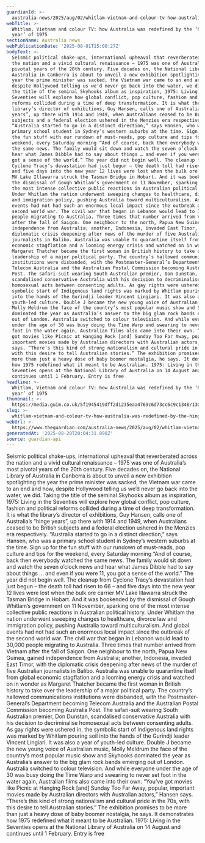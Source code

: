 ```yaml
---
guardianId: >-
  australia-news/2025/aug/02/whitlam-vietnam-and-colour-tv-how-australia-was-redefined-by-the-hinge-year-of-1975
webTitle: >-
  Whitlam, Vietnam and colour TV: how Australia was redefined by the ‘hinge
  year’ of 1975
sectionName: Australia news
webPublicationDate: '2025-08-01T15:00:27Z'
bodyText: >-
  Seismic political shake-ups, international upheaval that reverberated across
  the nation and a vivid cultural renaissance – 1975 was one of Australia’s most
  pivotal years of the 20th century. Five decades on, the National Library of
  Australia in Canberra is about to unveil a new exhibition spotlighting the
  year the prime minister was sacked, the Vietnam war came to an end and how,
  despite Hollywood telling us we’d never go back into the water, we did. Taking
  the title of the seminal Skyhooks album as inspiration, 1975: Living in the
  Seventies will explore how global conflict, pop culture, fashion and political
  reforms collided during a time of deep transformation. It is what the
  library’s director of exhibitions, Guy Hansen, calls one of Australia’s “hinge
  years”, up there with 1914 and 1949, when Australians ceased to be British
  subjects and a federal election ushered in the Menzies era respectively.
  “Australia started to go in a distinct direction,” says Hansen, who was a
  primary school student in Sydney’s western suburbs at the time. Sign up for
  the fun stuff with our rundown of must-reads, pop culture and tips for the
  weekend, every Saturday morning “And of course, back then everybody watched
  the same news. The family would sit down and watch the seven o’clock news and
  hear what James Dibble had to say about things … and even if you were 11, you
  got a sense of the world.” The year did not begin well. The cleanup from
  Cyclone Tracy’s devastation had just begun – the death toll had risen to 66 –
  and five days into the new year 12 lives were lost when the bulk ore carrier
  MV Lake Illawarra struck the Tasman Bridge in Hobart. And it was bookended by
  the dismissal of Gough Whitlam’s government on 11 November, sparking one of
  the most intense collective public reactions in Australian political history.
  Under Whitlam the nation underwent sweeping changes to healthcare, divorce law
  and immigration policy, pushing Australia toward multiculturalism. And global
  events had not had such an enormous local impact since the outbreak of the
  second world war. The civil war that began in Lebanon would lead to 30,000
  people migrating to Australia. Three times that number arrived from Vietnam
  after the fall of Saigon. One neighbour to the north, Papua New Guinea, gained
  independence from Australia; another, Indonesia, invaded East Timor, with the
  diplomatic crisis deepening after news of the murder of five Australian
  journalists in Balibo. Australia was unable to quarantine itself from global
  economic stagflation and a looming energy crisis and watched on in wonder as
  Margaret Thatcher became the first woman in British history to take over the
  leadership of a major political party. The country’s hallowed communications
  institutions were disbanded, with the Postmaster-General’s Department becoming
  Telecom Australia and the Australian Postal Commission becoming Australia
  Post. The safari-suit wearing South Australian premier, Don Dunstan,
  scandalised conservative Australia with his decision to decriminalise
  homosexual acts between consenting adults. As gay rights were ushered in, the
  symbolic start of Indigenous land rights was marked by Whitlam pouring soil
  into the hands of the Gurindji leader Vincent Lingiari. It was also a year of
  youth-led culture. Double J became the new young voice of Australian music,
  Molly Meldrum the face of the country’s most popular music show and Skyhooks
  dominated the year as Australia’s answer to the big glam rock bands emerging
  out of London. Australia switched to colour television. And while everyone
  under the age of 30 was busy doing the Time Warp and swearing to never set
  foot in the water again, Australian films also came into their own. “You’ve
  got movies like Picnic at Hanging Rock [and] Sunday Too Far Away, popular,
  important movies made by Australian directors with Australian actors,” Hansen
  says. “There’s this kind of strong nationalism and cultural pride in the 70s,
  with this desire to tell Australian stories.” The exhibition promises to be
  more than just a heavy dose of baby boomer nostalgia, he says. It demonstrates
  how 1975 redefined what it meant to be Australian. 1975: Living in the
  Seventies opens at the National Library of Australia on 14 August and
  continues until 1 February. Entry is free
headline: >-
  Whitlam, Vietnam and colour TV: how Australia was redefined by the ‘hinge
  year’ of 1975
thumbnail: >-
  https://media.guim.co.uk/5f1945419dff2d1235eaa4769c6d73cc6c9c1348/130_65_5072_4059/500.jpg
slug: >-
  whitlam-vietnam-and-colour-tv-how-australia-was-redefined-by-the-hinge-year-of-1975
webUrl: >-
  https://www.theguardian.com/australia-news/2025/aug/02/whitlam-vietnam-and-colour-tv-how-australia-was-redefined-by-the-hinge-year-of-1975
generatedAt: '2025-08-28T20:04:31.890Z'
source: guardian-api
---
```

Seismic political shake-ups, international upheaval that reverberated across the nation and a vivid cultural renaissance – 1975 was one of Australia’s most pivotal years of the 20th century. Five decades on, the National Library of Australia in Canberra is about to unveil a new exhibition spotlighting the year the prime minister was sacked, the Vietnam war came to an end and how, despite Hollywood telling us we’d never go back into the water, we did. Taking the title of the seminal Skyhooks album as inspiration, 1975: Living in the Seventies will explore how global conflict, pop culture, fashion and political reforms collided during a time of deep transformation. It is what the library’s director of exhibitions, Guy Hansen, calls one of Australia’s “hinge years”, up there with 1914 and 1949, when Australians ceased to be British subjects and a federal election ushered in the Menzies era respectively. “Australia started to go in a distinct direction,” says Hansen, who was a primary school student in Sydney’s western suburbs at the time. Sign up for the fun stuff with our rundown of must-reads, pop culture and tips for the weekend, every Saturday morning “And of course, back then everybody watched the same news. The family would sit down and watch the seven o’clock news and hear what James Dibble had to say about things … and even if you were 11, you got a sense of the world.” The year did not begin well. The cleanup from Cyclone Tracy’s devastation had just begun – the death toll had risen to 66 – and five days into the new year 12 lives were lost when the bulk ore carrier MV Lake Illawarra struck the Tasman Bridge in Hobart. And it was bookended by the dismissal of Gough Whitlam’s government on 11 November, sparking one of the most intense collective public reactions in Australian political history. Under Whitlam the nation underwent sweeping changes to healthcare, divorce law and immigration policy, pushing Australia toward multiculturalism. And global events had not had such an enormous local impact since the outbreak of the second world war. The civil war that began in Lebanon would lead to 30,000 people migrating to Australia. Three times that number arrived from Vietnam after the fall of Saigon. One neighbour to the north, Papua New Guinea, gained independence from Australia; another, Indonesia, invaded East Timor, with the diplomatic crisis deepening after news of the murder of five Australian journalists in Balibo. Australia was unable to quarantine itself from global economic stagflation and a looming energy crisis and watched on in wonder as Margaret Thatcher became the first woman in British history to take over the leadership of a major political party. The country’s hallowed communications institutions were disbanded, with the Postmaster-General’s Department becoming Telecom Australia and the Australian Postal Commission becoming Australia Post. The safari-suit wearing South Australian premier, Don Dunstan, scandalised conservative Australia with his decision to decriminalise homosexual acts between consenting adults. As gay rights were ushered in, the symbolic start of Indigenous land rights was marked by Whitlam pouring soil into the hands of the Gurindji leader Vincent Lingiari. It was also a year of youth-led culture. Double J became the new young voice of Australian music, Molly Meldrum the face of the country’s most popular music show and Skyhooks dominated the year as Australia’s answer to the big glam rock bands emerging out of London. Australia switched to colour television. And while everyone under the age of 30 was busy doing the Time Warp and swearing to never set foot in the water again, Australian films also came into their own. “You’ve got movies like Picnic at Hanging Rock [and] Sunday Too Far Away, popular, important movies made by Australian directors with Australian actors,” Hansen says. “There’s this kind of strong nationalism and cultural pride in the 70s, with this desire to tell Australian stories.” The exhibition promises to be more than just a heavy dose of baby boomer nostalgia, he says. It demonstrates how 1975 redefined what it meant to be Australian. 1975: Living in the Seventies opens at the National Library of Australia on 14 August and continues until 1 February. Entry is free
